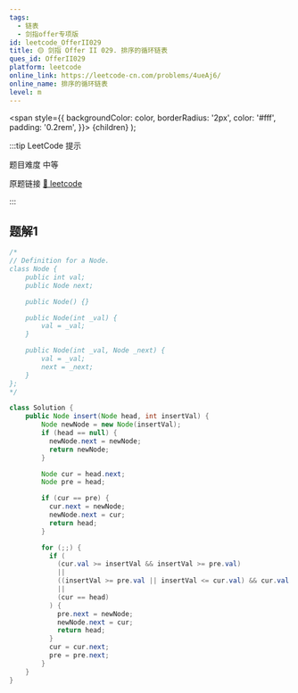 ```yaml
---
tags:
  - 链表
  - 剑指offer专项版
id: leetcode_OfferII029
title: 🟡 剑指 Offer II 029. 排序的循环链表
ques_id: OfferII029
platform: leetcode
online_link: https://leetcode-cn.com/problems/4ueAj6/
online_name: 排序的循环链表
level: m
---
```


  <span
    style={{
      backgroundColor: color,
      borderRadius: '2px',
      color: '#fff',
      padding: '0.2rem',
    }}>
    {children}
  </span>
);

:::tip LeetCode 提示

题目难度 <Highlight color="#ffc01e">中等</Highlight>

原题链接 [🔗 leetcode](https://leetcode-cn.com/problems/4ueAj6/)

:::

## 题解1

```java
/*
// Definition for a Node.
class Node {
    public int val;
    public Node next;

    public Node() {}

    public Node(int _val) {
        val = _val;
    }

    public Node(int _val, Node _next) {
        val = _val;
        next = _next;
    }
};
*/

class Solution {
    public Node insert(Node head, int insertVal) {
        Node newNode = new Node(insertVal);
        if (head == null) {
          newNode.next = newNode;
          return newNode;
        }

        Node cur = head.next;
        Node pre = head;

        if (cur == pre) {
          cur.next = newNode;
          newNode.next = cur;
          return head;
        }

        for (;;) {
          if (
            (cur.val >= insertVal && insertVal >= pre.val)
            ||
            ((insertVal >= pre.val || insertVal <= cur.val) && cur.val < pre.val)
            ||
            (cur == head)
          ) {
            pre.next = newNode;
            newNode.next = cur;
            return head;
          }
          cur = cur.next;
          pre = pre.next;
        }
    }
}
```
